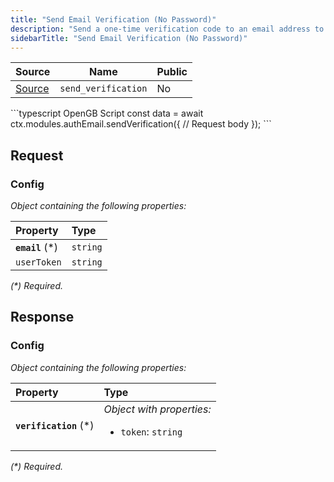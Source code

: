 ```yaml
---
title: "Send Email Verification (No Password)"
description: "Send a one-time verification code to an email address to verify ownership. Does not require a password."
sidebarTitle: "Send Email Verification (No Password)"
---
```


| Source                                                                                                      | Name       | Public     |
| ----------------------------------------------------------------------------------------------------------- | ---------- | ---------- |
| [Source](https://github.com/rivet-gg/opengb-modules/tree/main/modules/auth_email/scripts/send_verification.ts) | `send_verification` | No |

<RequestExample>
```typescript OpenGB Script
const data = await ctx.modules.authEmail.sendVerification({
  // Request body
});
```

</RequestExample>

## Request



### Config

_Object containing the following properties:_

| Property         | Type     |
| :--------------- | :------- |
| **`email`** (\*) | `string` |
| `userToken`      | `string` |

_(\*) Required._


## Response



### Config

_Object containing the following properties:_

| Property                | Type                                                         |
| :---------------------- | :----------------------------------------------------------- |
| **`verification`** (\*) | _Object with properties:_<ul><li>`token`: `string`</li></ul> |

_(\*) Required._

